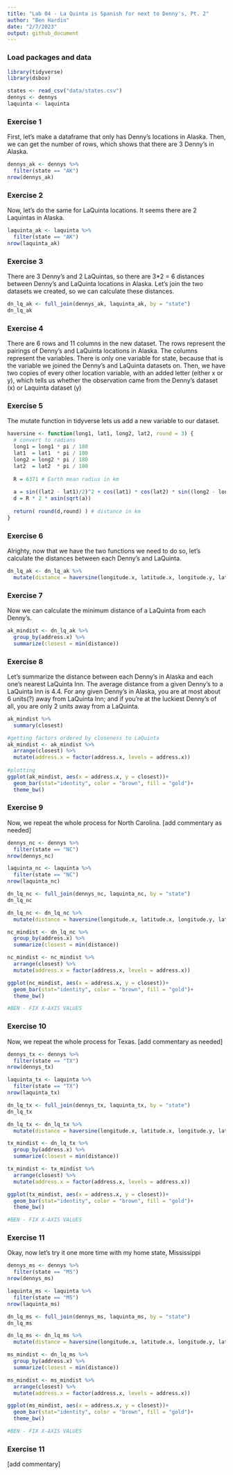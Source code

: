 ```yaml
---
title: "Lab 04 - La Quinta is Spanish for next to Denny's, Pt. 2"
author: "Ben Hardin"
date: "2/7/2023"
output: github_document
---
```


### Load packages and data

```r
library(tidyverse) 
library(dsbox) 
```

```r
states <- read_csv("data/states.csv")
dennys <- dennys
laquinta <- laquinta
```

### Exercise 1

First, let's make a dataframe that only has Denny's locations in Alaska. Then, we can get the number of rows, which shows that there are 3 Denny's in Alaska.

```r
dennys_ak <- dennys %>%
  filter(state == "AK")
nrow(dennys_ak)
```

### Exercise 2

Now, let's do the same for LaQuinta locations. It seems there are 2 Laquintas in Alaska.

```r
laquinta_ak <- laquinta %>%
  filter(state == "AK")
nrow(laquinta_ak)
```

### Exercise 3

There are 3 Denny's and 2 LaQuintas, so there are 3*2 = 6 distances between Denny's and LaQuinta locations in Alaska. Let's join the two datasets we created, so we can calculate these distances.

```r
dn_lq_ak <- full_join(dennys_ak, laquinta_ak, by = "state")
dn_lq_ak
```

### Exercise 4

There are 6 rows and 11 columns in the new dataset. The rows represent the pairings of Denny's and LaQuinta locations in Alaska. The columns represent the variables. There is only one variable for state, because that is the variable we joined the Denny's and LaQuinta datasets on. Then, we have two copies of every other location variable, with an added letter (either x or y), which tells us whether the observation came from the Denny's dataset (x) or Laquinta dataset (y)

### Exercise 5

The mutate function in tidyverse lets us add a new variable to our dataset.

```r
haversine <- function(long1, lat1, long2, lat2, round = 3) {
  # convert to radians
  long1 = long1 * pi / 180
  lat1  = lat1  * pi / 180
  long2 = long2 * pi / 180
  lat2  = lat2  * pi / 180
  
  R = 6371 # Earth mean radius in km
  
  a = sin((lat2 - lat1)/2)^2 + cos(lat1) * cos(lat2) * sin((long2 - long1)/2)^2
  d = R * 2 * asin(sqrt(a))
  
  return( round(d,round) ) # distance in km
}
```

### Exercise 6

Alrighty, now that we have the two functions we need to do so, let's calculate the distances between each Denny's and LaQuinta.

```r
dn_lq_ak <- dn_lq_ak %>%
  mutate(distance = haversine(longitude.x, latitude.x, longitude.y, latitude.y))
```

### Exercise 7

Now we can calculate the minimum distance of a LaQuinta from each Denny's. 

```r
ak_mindist <- dn_lq_ak %>%
  group_by(address.x) %>%
  summarize(closest = min(distance))
```

### Exercise 8

Let's summarize the distance between each Denny's in Alaska and each one's nearest LaQuinta Inn. The average distance from a given Denny's to a LaQuinta Inn is 4.4. For any given Denny's in Alaska, you are at most about 6 units(?) away from LaQuinta Inn; and if you're at the luckiest Denny's of all, you are only 2 units away from a LaQuinta. 

```r
ak_mindist %>%
  summary(closest)

#getting factors ordered by closeness to LaQuinta
ak_mindist <- ak_mindist %>%
  arrange(closest) %>%
  mutate(address.x = factor(address.x, levels = address.x))
  
#plotting
ggplot(ak_mindist, aes(x = address.x, y = closest))+
  geom_bar(stat="identity", color = "brown", fill = "gold")+
  theme_bw()
```

### Exercise 9

Now, we repeat the whole process for North Carolina. [add commentary as needed]

```r
dennys_nc <- dennys %>%
  filter(state == "NC")
nrow(dennys_nc)
```

```r
laquinta_nc <- laquinta %>%
  filter(state == "NC")
nrow(laquinta_nc)
```

```r
dn_lq_nc <- full_join(dennys_nc, laquinta_nc, by = "state")
dn_lq_nc
```


```r
dn_lq_nc <- dn_lq_nc %>%
  mutate(distance = haversine(longitude.x, latitude.x, longitude.y, latitude.y))
```


```r
nc_mindist <- dn_lq_nc %>%
  group_by(address.x) %>%
  summarize(closest = min(distance))
```


```r
nc_mindist <- nc_mindist %>%
  arrange(closest) %>%
  mutate(address.x = factor(address.x, levels = address.x))

ggplot(nc_mindist, aes(x = address.x, y = closest))+
  geom_bar(stat="identity", color = "brown", fill = "gold")+
  theme_bw()

#BEN - FIX X-AXIS VALUES
```

### Exercise 10

Now, we repeat the whole process for Texas. [add commentary as needed]

```r
dennys_tx <- dennys %>%
  filter(state == "TX")
nrow(dennys_tx)
```

```r
laquinta_tx <- laquinta %>%
  filter(state == "TX")
nrow(laquinta_tx)
```

```r
dn_lq_tx <- full_join(dennys_tx, laquinta_tx, by = "state")
dn_lq_tx
```


```r
dn_lq_tx <- dn_lq_tx %>%
  mutate(distance = haversine(longitude.x, latitude.x, longitude.y, latitude.y))
```


```r
tx_mindist <- dn_lq_tx %>%
  group_by(address.x) %>%
  summarize(closest = min(distance))
```


```r
tx_mindist <- tx_mindist %>%
  arrange(closest) %>%
  mutate(address.x = factor(address.x, levels = address.x))

ggplot(tx_mindist, aes(x = address.x, y = closest))+
  geom_bar(stat="identity", color = "brown", fill = "gold")+
  theme_bw()

#BEN - FIX X-AXIS VALUES
```

### Exercise 11

Okay, now let's try it one more time with my home state, Mississippi

```r
dennys_ms <- dennys %>%
  filter(state == "MS")
nrow(dennys_ms)
```

```r
laquinta_ms <- laquinta %>%
  filter(state == "MS")
nrow(laquinta_ms)
```

```r
dn_lq_ms <- full_join(dennys_ms, laquinta_ms, by = "state")
dn_lq_ms
```


```r
dn_lq_ms <- dn_lq_ms %>%
  mutate(distance = haversine(longitude.x, latitude.x, longitude.y, latitude.y))
```


```r
ms_mindist <- dn_lq_ms %>%
  group_by(address.x) %>%
  summarize(closest = min(distance))
```


```r
ms_mindist <- ms_mindist %>%
  arrange(closest) %>%
  mutate(address.x = factor(address.x, levels = address.x))

ggplot(ms_mindist, aes(x = address.x, y = closest))+
  geom_bar(stat="identity", color = "brown", fill = "gold")+
  theme_bw()

#BEN - FIX X-AXIS VALUES
```

### Exercise 11

[add commentary]